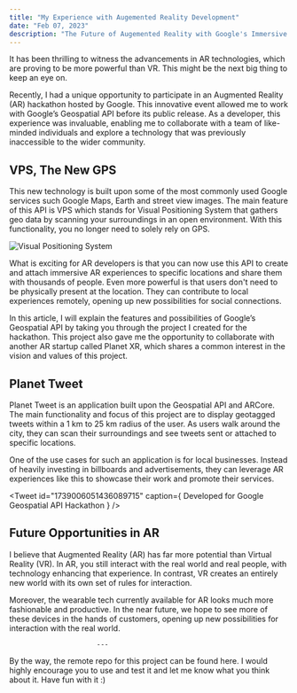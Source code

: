 ```yaml
---
title: "My Experience with Augemented Reality Development"
date: "Feb 07, 2023"
description: "The Future of Augemented Reality with Google's Immersive Geospatial API."
---
```


It has been thrilling to witness the advancements in AR technologies, which are proving to be more powerful than VR. This might be the next big thing to keep an eye on.

Recently, I had a unique opportunity to participate in an Augmented Reality (AR) hackathon hosted by Google. This innovative event allowed me to work with Google’s Geospatial API before its public release. As a developer, this experience was invaluable, enabling me to collaborate with a team of like-minded individuals and explore a technology that was previously inaccessible to the wider community.

## VPS, The New GPS

This new technology is built upon some of the most commonly used Google services such Google Maps, Earth and street view images. The main feature of this API is VPS which stands for Visual Positioning System that gathers geo data by scanning your surroundings in an open environment. With this functionality, you no longer need to solely rely on GPS.

<Image alt="Visual Positioning System" src="/og/vps.png" />

What is exciting for AR developers is that you can now use this API to create and attach immersive AR experiences to specific locations and share them with thousands of people. Even more powerful is that users don't need to be physically present at the location. They can contribute to local experiences remotely, opening up new possibilities for social connections.

In this article, I will explain the features and possibilities of Google’s Geospatial API by taking you through the project I created for the hackathon. This project also gave me the opportunity to collaborate with another AR startup called Planet XR, which shares a common interest in the vision and values of this project.

## Planet Tweet

Planet Tweet is an application built upon the Geospatial API and ARCore. The main functionality and focus of this project are to display geotagged tweets within a 1 km to 25 km radius of the user. As users walk around the city, they can scan their surroundings and see tweets sent or attached to specific locations.

One of the use cases for such an application is for local businesses. Instead of heavily investing in billboards and advertisements, they can leverage AR experiences like this to showcase their work and promote their services.

<Tweet 
  id="1739006051436089715"
  caption={<span>
    Developed for Google Geospatial API Hackathon
  </span>}
/>

## Future Opportunities in AR

I believe that Augmented Reality (AR) has far more potential than Virtual Reality (VR). In AR, you still interact with the real world and real people, with technology enhancing that experience. In contrast, VR creates an entirely new world with its own set of rules for interaction.

Moreover, the wearable tech currently available for AR looks much more fashionable and productive. In the near future, we hope to see more of these devices in the hands of customers, opening up new possibilities for interaction with the real world.

                          ---

By the way, the remote repo for this project can be found here. I would highly encourage you to use and test it and let me know what you think about it. Have fun with it :)